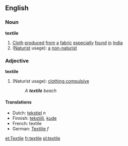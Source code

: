 ==English==

===Noun===
'''textile'''

#[[Cloth]] [[produced]] [[from]] [[a]] [[fabric]] [[especially]] [[found]] [[in]] [[India]]
#([[Naturist]] usage): [[a]] [[non-naturist]]

===Adjective===
'''textile'''
#(Naturist usage): [[clothing compulsive]]
#:''A '''textile''' beach''

====Translations====
*Dutch: [[tekstiel]] ''n'' 
*Finnish: [[tekstiili]], [[kude]]
*French: textile
*German: [[Textilie]] ''f''

[[et:Textile]]
[[fr:textile]]
[[pl:textile]]